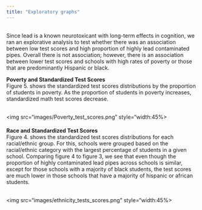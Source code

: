```yaml
---
title: "Exploratory graphs"
---
```


<br>
Since lead is a known neurotoxicant with long-term effects in cognition, we ran an explorative analysis to test whether there was an association between low test scores and high proportion of highly lead contaminated pipes. Overall there is not association; however, there is an association between lower test scores and schools with high rates of poverty or those that are predominantly Hispanic or black. 


**Poverty and Standardized Test Scores**
<br>
Figure 5. shows the standardized test scores distributions by the proportion of students in poverty. As the proportion of students in poverty increases, standardized math test scores decrease.

<br><img src="images/Poverty_test_scores.png" style="width:45%><br>

####

**Race and Standardized Test Scores**
<br>
Figure 4. shows the standardized test scores distributions for each racial/ethnic group. For this, schools were grouped based on the racial/ethnic category with the largest percentage of students in a given school. Comparing figure 4 to figure 3, we see that even though the proportion of highly contaminated lead pipes across schools is similar, except for those schools with a  majority of black students, the test scores are much lower in those schools that have a majority of hispanic or african students.  

<br><img src="images/ethnicity_tests_scores.png" style="width:45%><br>